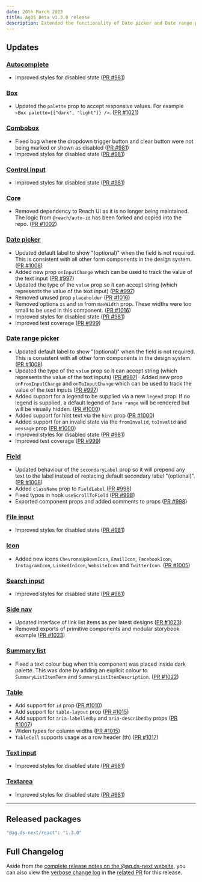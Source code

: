 ```yaml
---
date: 20th March 2023
title: AgDS Beta v1.3.0 release
description: Extended the functionality of Date picker and Date range picker, improved accessibility of Table, updated Side Nav styling, various bug fixes and improvements.
---
```


## Updates

### [Autocomplete](/components/autocomplete)

- Improved styles for disabled state ([PR #981](https://github.com/agriculture-gov-au/agds-next/pull/981))

### [Box](/components/box)

- Updated the `palette` prop to accept responsive values. For example `<Box palette={["dark", "light"]} />`. ([PR #1021](https://github.com/agriculture-gov-au/agds-next/pull/1021))

### [Combobox](/components/combobox)

- Fixed bug where the dropdown trigger button and clear button were not being marked or shown as disabled ([PR #981](https://github.com/agriculture-gov-au/agds-next/pull/981))
- Improved styles for disabled state ([PR #981](https://github.com/agriculture-gov-au/agds-next/pull/981))

### [Control Input](/components/control-input)

- Improved styles for disabled state ([PR #981](https://github.com/agriculture-gov-au/agds-next/pull/981))

### [Core](/components/core)

- Removed dependency to Reach UI as it is no longer being maintained. The logic from `@reach/auto-id` has been forked and copied into the repo. ([PR #1002](https://github.com/agriculture-gov-au/agds-next/pull/1002))

### [Date picker](/components/date-picker#date-picker)

- Updated default label to show "(optional)" when the field is not required. This is consistent with all other form components in the design system. ([PR #1008](https://github.com/agriculture-gov-au/agds-next/pull/1008))
- Added new prop `onInputChange` which can be used to track the value of the text input ([PR #997](https://github.com/agriculture-gov-au/agds-next/pull/997))
- Updated the type of the `value` prop so it can accept string (which represents the value of the text input) ([PR #997](https://github.com/agriculture-gov-au/agds-next/pull/997))
- Removed unused prop `placeholder` ([PR #1016](https://github.com/agriculture-gov-au/agds-next/pull/1016))
- Removed options `xs` and `sm` from `maxWidth` prop. These widths were too small to be used in this component. ([PR #1016](https://github.com/agriculture-gov-au/agds-next/pull/1016))
- Improved styles for disabled state ([PR #981](https://github.com/agriculture-gov-au/agds-next/pull/981))
- Improved test coverage ([PR #999](https://github.com/agriculture-gov-au/agds-next/pull/999))

### [Date range picker](/components/date-picker#date-range-picker)

- Updated default label to show "(optional)" when the field is not required. This is consistent with all other form components in the design system. ([PR #1008](https://github.com/agriculture-gov-au/agds-next/pull/1008))
- Updated the type of the `value` prop so it can accept string (which represents the value of the text inputs) ([PR #997](https://github.com/agriculture-gov-au/agds-next/pull/997))- Added new prop `onFromInputChange` and `onToInputChange` which can be used to track the value of the text inputs ([PR #997](https://github.com/agriculture-gov-au/agds-next/pull/997))
- Added support for a legend to be supplied via a new `legend` prop. If no legend is supplied, a default legend of `Date range` will be rendered but will be visually hidden. ([PR #1000](https://github.com/agriculture-gov-au/agds-next/pull/1000))
- Added support for hint text via the `hint` prop ([PR #1000](https://github.com/agriculture-gov-au/agds-next/pull/1000))
- Added support for an invalid state via the `fromInvalid`, `toInvalid` and `message` prop ([PR #1000](https://github.com/agriculture-gov-au/agds-next/pull/1000))
- Improved styles for disabled state ([PR #981](https://github.com/agriculture-gov-au/agds-next/pull/981))
- Improved test coverage ([PR #999](https://github.com/agriculture-gov-au/agds-next/pull/999))

### [Field](/components/field)

- Updated behaviour of the `secondaryLabel` prop so it will prepend any text to the label instead of replacing default secondary label "(optional)". ([PR #1008](https://github.com/agriculture-gov-au/agds-next/pull/1008))
- Added `className` prop to `FieldLabel` ([PR #998](https://github.com/agriculture-gov-au/agds-next/pull/998))
- Fixed typos in hook `useScrollToField` ([PR #998](https://github.com/agriculture-gov-au/agds-next/pull/998))
- Exported component props and added comments to props ([PR #998](https://github.com/agriculture-gov-au/agds-next/pull/998))

### [File input](/components/file-input)

- Improved styles for disabled state ([PR #981](https://github.com/agriculture-gov-au/agds-next/pull/981))

### [Icon](/components/icon)

- Added new icons `ChevronsUpDownIcon`, `EmailIcon`, `FacebookIcon`, `InstagramIcon`, `LinkedInIcon`, `WebsiteIcon` and `TwitterIcon`. ([PR #1005](https://github.com/agriculture-gov-au/agds-next/pull/1005))

### [Search input](/components/search-input)

- Improved styles for disabled state ([PR #981](https://github.com/agriculture-gov-au/agds-next/pull/981))

### [Side nav](/components/side-nav)

- Updated interface of link list items as per latest designs ([PR #1023](https://github.com/agriculture-gov-au/agds-next/pull/1023))
- Removed exports of primitive components and modular storybook example ([PR #1023](https://github.com/agriculture-gov-au/agds-next/pull/1023))

### [Summary list](/components/summary-list)

- Fixed a text colour bug when this component was placed inside dark palette. This was done by adding an explicit colour to `SummaryListItemTerm` and `SummaryListItemDescription`. ([PR #1022](https://github.com/agriculture-gov-au/agds-next/pull/1022))

### [Table](/components/table)

- Add support for `id` prop ([PR #1010](https://github.com/agriculture-gov-au/agds-next/pull/1010))
- Add support for `table-layout` prop ([PR #1015](https://github.com/agriculture-gov-au/agds-next/pull/1015))
- Add support for `aria-labelledby` and `aria-describedby` props ([PR #1007](https://github.com/agriculture-gov-au/agds-next/pull/1007))
- Widen types for column widths ([PR #1015](https://github.com/agriculture-gov-au/agds-next/pull/1015))
- `TableCell` supports usage as a row header (th) ([PR #1017](https://github.com/agriculture-gov-au/agds-next/pull/1017))

### [Text input](/components/text-input)

- Improved styles for disabled state ([PR #981](https://github.com/agriculture-gov-au/agds-next/pull/981))

### [Textarea](/components/textarea)

- Improved styles for disabled state ([PR #981](https://github.com/agriculture-gov-au/agds-next/pull/981))

---

## Released packages

```sh
"@ag.ds-next/react": "1.3.0"
```

## Full Changelog

Aside from the [complete release notes on the @ag.ds-next website](https://design-system.agriculture.gov.au/updates/2023-03-20), you can also view the [verbose change log](https://github.com/agriculture-gov-au/agds-next/pull/992) in the [related PR](https://github.com/agriculture-gov-au/agds-next/pull/992) for this release.
